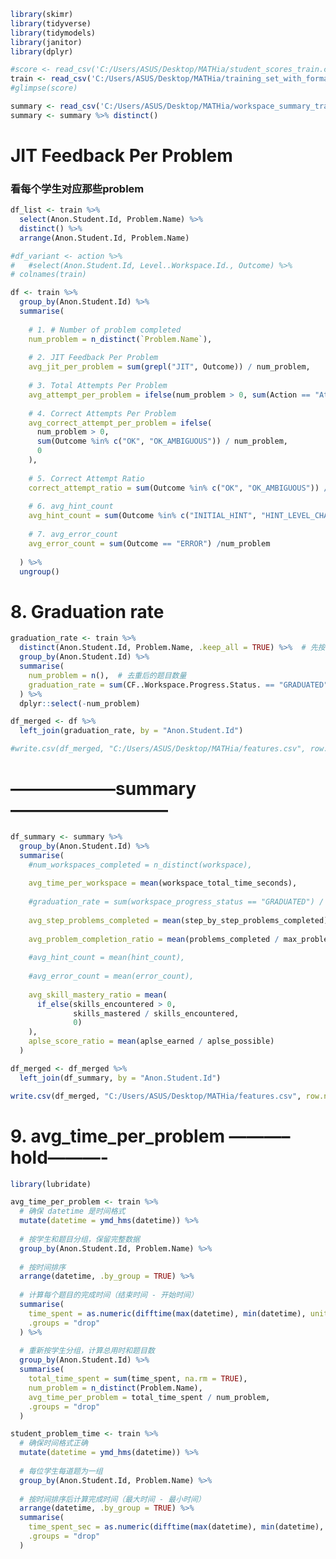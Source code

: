 
```{r}
library(skimr)
library(tidyverse)
library(tidymodels)
library(janitor)
library(dplyr)
```


```{r}
#score <- read_csv('C:/Users/ASUS/Desktop/MATHia/student_scores_train.csv')
train <- read_csv('C:/Users/ASUS/Desktop/MATHia/training_set_with_formatted_time.csv')
#glimpse(score)
```

```{r}
summary <- read_csv('C:/Users/ASUS/Desktop/MATHia/workspace_summary_train.csv')
summary <- summary %>% distinct()
```


# JIT Feedback Per Problem

### 看每个学生对应那些problem
```{r eval=FALSE, include=FALSE}
df_list <- train %>%
  select(Anon.Student.Id, Problem.Name) %>%
  distinct() %>%
  arrange(Anon.Student.Id, Problem.Name)
```

```{r}
#df_variant <- action %>%
#   #select(Anon.Student.Id, Level..Workspace.Id., Outcome) %>%
# colnames(train)

df <- train %>%
  group_by(Anon.Student.Id) %>%
  summarise(
    
    # 1. # Number of problem completed 
    num_problem = n_distinct(`Problem.Name`), 
    
    # 2. JIT Feedback Per Problem
    avg_jit_per_problem = sum(grepl("JIT", Outcome)) / num_problem,
    
    # 3. Total Attempts Per Problem
    avg_attempt_per_problem = ifelse(num_problem > 0, sum(Action == "Attempt") / num_problem, 0),
    
    # 4. Correct Attempts Per Problem
    avg_correct_attempt_per_problem = ifelse(
      num_problem > 0,
      sum(Outcome %in% c("OK", "OK_AMBIGUOUS")) / num_problem,
      0
    ),
    
    # 5. Correct Attempt Ratio
    correct_attempt_ratio = sum(Outcome %in% c("OK", "OK_AMBIGUOUS")) /sum(Action == "Attempt"),
    
    # 6. avg_hint_count
    avg_hint_count = sum(Outcome %in% c("INITIAL_HINT", "HINT_LEVEL_CHANGE")) /num_problem,
    
    # 7. avg_error_count
    avg_error_count = sum(Outcome == "ERROR") /num_problem
  
  ) %>%
  ungroup()

```

# 8. Graduation rate

```{r}
graduation_rate <- train %>%
  distinct(Anon.Student.Id, Problem.Name, .keep_all = TRUE) %>%  # 先按学生和题目去重
  group_by(Anon.Student.Id) %>%
  summarise(
    num_problem = n(),  # 去重后的题目数量
    graduation_rate = sum(CF..Workspace.Progress.Status. == "GRADUATED") / num_problem
  ) %>%
  dplyr::select(-num_problem)
```


```{r}
df_merged <- df %>%
  left_join(graduation_rate, by = "Anon.Student.Id")

#write.csv(df_merged, "C:/Users/ASUS/Desktop/MATHia/features.csv", row.names = FALSE)
```



# ------------------summary ---------------------------

```{r}
df_summary <- summary %>% 
  group_by(Anon.Student.Id) %>%
  summarise(
    #num_workspaces_completed = n_distinct(workspace),
    
    avg_time_per_workspace = mean(workspace_total_time_seconds),
    
    #graduation_rate = sum(workspace_progress_status == "GRADUATED") / sum(num_workspaces_completed),
    
    avg_step_problems_completed = mean(step_by_step_problems_completed),
    
    avg_problem_completion_ratio = mean(problems_completed / max_problem_count),
    
    #avg_hint_count = mean(hint_count),
    
    #avg_error_count = mean(error_count),
    
    avg_skill_mastery_ratio = mean(
      if_else(skills_encountered > 0,
              skills_mastered / skills_encountered,
              0)
    ),
    aplse_score_ratio = mean(aplse_earned / aplse_possible)
  )


```


```{r}
df_merged <- df_merged %>%
  left_join(df_summary, by = "Anon.Student.Id")
```


```{r}
write.csv(df_merged, "C:/Users/ASUS/Desktop/MATHia/features.csv", row.names = FALSE)
```




# 9. avg_time_per_problem -----------hold----------

```{r}
library(lubridate)

avg_time_per_problem <- train %>%
  # 确保 datetime 是时间格式
  mutate(datetime = ymd_hms(datetime)) %>%
  
  # 按学生和题目分组，保留完整数据
  group_by(Anon.Student.Id, Problem.Name) %>%
  
  # 按时间排序
  arrange(datetime, .by_group = TRUE) %>%
  
  # 计算每个题目的完成时间（结束时间 - 开始时间）
  summarise(
    time_spent = as.numeric(difftime(max(datetime), min(datetime), units = "secs")),
    .groups = "drop"
  ) %>%
  
  # 重新按学生分组，计算总用时和题目数
  group_by(Anon.Student.Id) %>%
  summarise(
    total_time_spent = sum(time_spent, na.rm = TRUE),
    num_problem = n_distinct(Problem.Name),
    avg_time_per_problem = total_time_spent / num_problem,
    .groups = "drop"
  )

```

```{r}
student_problem_time <- train %>%
  # 确保时间格式正确
  mutate(datetime = ymd_hms(datetime)) %>%
  
  # 每位学生每道题为一组
  group_by(Anon.Student.Id, Problem.Name) %>%
  
  # 按时间排序后计算完成时间（最大时间 - 最小时间）
  arrange(datetime, .by_group = TRUE) %>%
  summarise(
    time_spent_sec = as.numeric(difftime(max(datetime), min(datetime), units = "secs")),
    .groups = "drop"
  )
```



